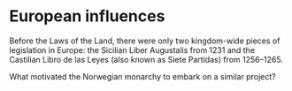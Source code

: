 
# European influences

Before the Laws of the Land, there were only two kingdom-wide pieces of legislation in Europe: the Sicilian Liber Augustalis from 1231 and the Castilian Libro de las Leyes (also known as Siete Partidas) from 1256–1265.

What motivated the Norwegian monarchy to embark on a similar project?

<Work id="ubb-ms-0791-b" />
